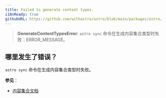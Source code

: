 ```yaml
---
title: Failed to generate content types.
i18nReady: true
githubURL: https://github.com/withastro/astro/blob/main/packages/astro/src/core/errors/errors-data.ts
---
```


> **GenerateContentTypesError**: `astro sync` 命令在生成内容集合类型时失败：ERROR_MESSAGE。

## 哪里发生了错误？

`astro sync` 命令在生成内容集合类型时失败。

**参见**：

-  [内容集合文档](/zh-cn/guides/content-collections/)